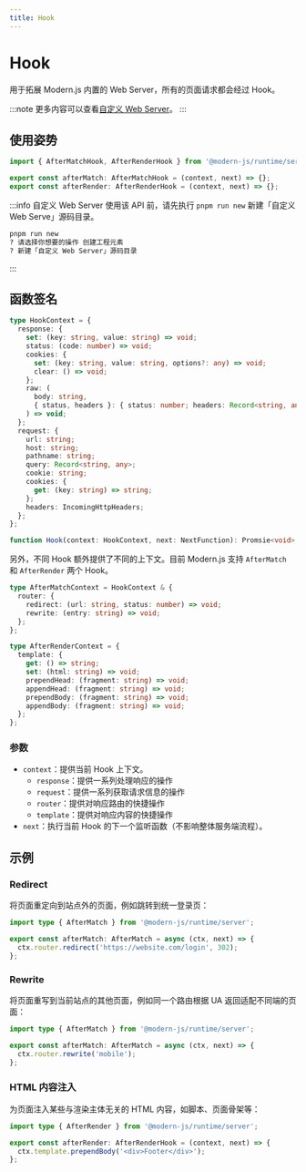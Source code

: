 ```yaml
---
title: Hook
---
```

# Hook

用于拓展 Modern.js 内置的 Web Server，所有的页面请求都会经过 Hook。

:::note
更多内容可以查看[自定义 Web Server](/guides/advanced-features/web-server)。
:::

## 使用姿势

```ts
import { AfterMatchHook, AfterRenderHook } from '@modern-js/runtime/server';

export const afterMatch: AfterMatchHook = (context, next) => {};
export const afterRender: AfterRenderHook = (context, next) => {};
```

:::info 自定义 Web Server
使用该 API 前，请先执行 `pnpm run new` 新建「自定义 Web Serve」源码目录。

```bash
pnpm run new
? 请选择你想要的操作 创建工程元素
? 新建「自定义 Web Server」源码目录
```
:::

## 函数签名

```ts
type HookContext = {
  response: {
    set: (key: string, value: string) => void;
    status: (code: number) => void;
    cookies: {
      set: (key: string, value: string, options?: any) => void;
      clear: () => void;
    };
    raw: (
      body: string,
      { status, headers }: { status: number; headers: Record<string, any> },
    ) => void;
  };
  request: {
    url: string;
    host: string;
    pathname: string;
    query: Record<string, any>;
    cookie: string;
    cookies: {
      get: (key: string) => string;
    };
    headers: IncomingHttpHeaders;
  };
};

function Hook(context: HookContext, next: NextFunction): Promsie<void> | void;
```

另外，不同 Hook 额外提供了不同的上下文。目前 Modern.js 支持 `AfterMatch` 和 `AfterRender` 两个 Hook。

```ts
type AfterMatchContext = HookContext & {
  router: {
    redirect: (url: string, status: number) => void;
    rewrite: (entry: string) => void;
  };
};

type AfterRenderContext = {
  template: {
    get: () => string;
    set: (html: string) => void;
    prependHead: (fragment: string) => void;
    appendHead: (fragment: string) => void;
    prependBody: (fragment: string) => void;
    appendBody: (fragment: string) => void;
  };
};
```

### 参数

- `context`：提供当前 Hook 上下文。
  - `response`：提供一系列处理响应的操作
  - `request`：提供一系列获取请求信息的操作
  - `router`：提供对响应路由的快捷操作
  - `template`：提供对响应内容的快捷操作
- `next`：执行当前 Hook 的下一个监听函数（不影响整体服务端流程）。

## 示例

### Redirect

将页面重定向到站点外的页面，例如跳转到统一登录页：

```ts
import type { AfterMatch } from '@modern-js/runtime/server';

export const afterMatch: AfterMatch = async (ctx, next) => {
  ctx.router.redirect('https://website.com/login', 302);
};
```

### Rewrite

将页面重写到当前站点的其他页面，例如同一个路由根据 UA 返回适配不同端的页面：

```ts
import type { AfterMatch } from '@modern-js/runtime/server';

export const afterMatch: AfterMatch = async (ctx, next) => {
  ctx.router.rewrite('mobile');
};
```

### HTML 内容注入

为页面注入某些与渲染主体无关的 HTML 内容，如脚本、页面骨架等：

```ts
import type { AfterRender } from '@modern-js/runtime/server';

export const afterRender: AfterRenderHook = (context, next) => {
  ctx.template.prependBody('<div>Footer</div>');
};
```
